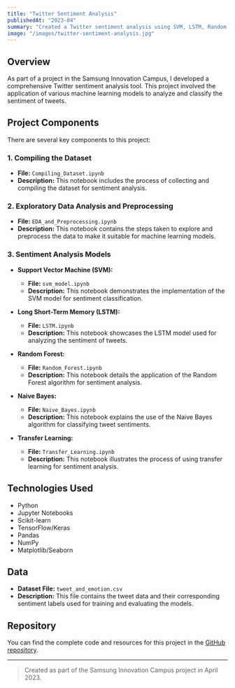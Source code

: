 ```yaml
---
title: "Twitter Sentiment Analysis"
publishedAt: "2023-04"
summary: "Created a Twitter sentiment analysis using SVM, LSTM, Random Forest, Transfer Learning, and Naive Bayes as part of a project in Samsung Innovation Campus."
image: "/images/twitter-sentiment-analysis.jpg"
---
```


## Overview

As part of a project in the Samsung Innovation Campus, I developed a comprehensive Twitter sentiment analysis tool. This project involved the application of various machine learning models to analyze and classify the sentiment of tweets.

## Project Components

There are several key components to this project:

### 1. Compiling the Dataset
- **File:** `Compiling_Dataset.ipynb`
- **Description:** This notebook includes the process of collecting and compiling the dataset for sentiment analysis.

### 2. Exploratory Data Analysis and Preprocessing
- **File:** `EDA_and_Preprocessing.ipynb`
- **Description:** This notebook contains the steps taken to explore and preprocess the data to make it suitable for machine learning models.

### 3. Sentiment Analysis Models
- **Support Vector Machine (SVM):**
  - **File:** `svm_model.ipynb`
  - **Description:** This notebook demonstrates the implementation of the SVM model for sentiment classification.
  
- **Long Short-Term Memory (LSTM):**
  - **File:** `LSTM.ipynb`
  - **Description:** This notebook showcases the LSTM model used for analyzing the sentiment of tweets.
  
- **Random Forest:**
  - **File:** `Random_Forest.ipynb`
  - **Description:** This notebook details the application of the Random Forest algorithm for sentiment analysis.
  
- **Naive Bayes:**
  - **File:** `Naive_Bayes.ipynb`
  - **Description:** This notebook explains the use of the Naive Bayes algorithm for classifying tweet sentiments.
  
- **Transfer Learning:**
  - **File:** `Transfer_Learning.ipynb`
  - **Description:** This notebook illustrates the process of using transfer learning for sentiment analysis.

## Technologies Used

- Python
- Jupyter Notebooks
- Scikit-learn
- TensorFlow/Keras
- Pandas
- NumPy
- Matplotlib/Seaborn

## Data

- **Dataset File:** `tweet_and_emotion.csv`
- **Description:** This file contains the tweet data and their corresponding sentiment labels used for training and evaluating the models.

## Repository

You can find the complete code and resources for this project in the [GitHub repository](https://github.com/Afrah-K/twitter-sentiment-analysis).

---

> Created as part of the Samsung Innovation Campus project in April 2023.
